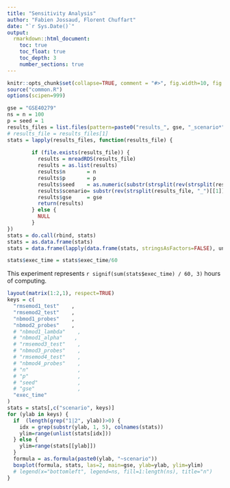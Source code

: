 ```yaml
---
title: "Sensitivity Analysis"
author: "Fabien Jossaud, Florent Chuffart"
date: "`r Sys.Date()`"
output: 
  rmarkdown::html_document:
    toc: true
    toc_float: true
    toc_depth: 3
    number_sections: true
---
```



```r
knitr::opts_chunk$set(collapse=TRUE, comment = "#>", fig.width=10, fig.height=5, eval=TRUE, echo=FALSE, results="hide", show.warnings=FALSE)
source("common.R")
options(scipen=999)
```

```r
gse = "GSE40279"
ns = n = 100
p = seed = 1
results_files = list.files(pattern=paste0("results_", gse, "_scenario*"))
# results_file = results_files[1]
stats = lapply(results_files, function(results_file) { 
        
        if (file.exists(results_file)) {
          results = mreadRDS(results_file)
          results = as.list(results)
          results$n       = n    
          results$p       = p
          results$seed    = as.numeric(substr(strsplit(rev(strsplit(results_file, "_")[[1]])[1], "\\.")[[1]][1], 5, 100)) 
          results$scenario= substr(rev(strsplit(results_file, "_")[[1]])[2], 9, 100)
          results$gse     = gse  
          return(results)
        } else {
          NULL
        }
})
stats = do.call(rbind, stats)
stats = as.data.frame(stats)
stats = data.frame(lapply(data.frame(stats, stringsAsFactors=FALSE), unlist), stringsAsFactors=FALSE)

stats$exec_time = stats$exec_time/60

```

This experiment represents `r signif(sum(stats$exec_time) / 60, 3)` hours of computing.

```r
layout(matrix(1:2,1), respect=TRUE)
keys = c(  
  "rmsemod1_test"    ,
  "rmsemod2_test"    ,
  "nbmod1_probes"    ,
  "nbmod2_probes"    ,
  # "nbmod1_lambda"    ,
  # "nbmod1_alpha"    ,
  # "rmsemod3_test"    ,
  # "nbmod3_probes"    ,
  # "rmsemod4_test"    ,
  # "nbmod4_probes"    ,
  # "n"                ,
  # "p"                ,
  # "seed"             ,
  # "gse"              ,
  "exec_time"        
)
stats = stats[,c("scenario", keys)]
for (ylab in keys) {   
  if  (length(grep("1|2", ylab))>0) {
    idx = grep(substr(ylab, 1, 5), colnames(stats))
    ylim=range(unlist(stats[idx]))
  } else {
    ylim=range(stats[[ylab]])
  }
  formula = as.formula(paste0(ylab, "~scenario"))
  boxplot(formula, stats, las=2, main=gse, ylab=ylab, ylim=ylim)
  # legend(x="bottomleft", legend=ns, fill=1:length(ns), title="n")
}

```







